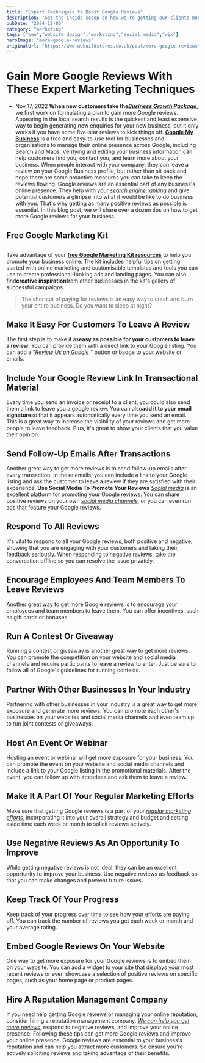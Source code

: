 ```yaml
---
title: "Expert Techniques to Boost Google Reviews"
description: "Get the inside scoop on how we're getting our clients more Google reviews, and start generating more enquires for your new business today!"
pubDate: "2024-12-06"
category: "marketing"
tags: ["seo","website design","marketing","social media","wix"]
heroImage: "more-google-reviews"
originalUrl: "https://www.webuildstores.co.uk/post/more-google-reviews"
---
```




<BlogHeroImage src={heroImage} alt="Expert Techniques to Boost Google Reviews" />

# Gain More Google Reviews With These Expert Marketing Techniques
 * Nov 17, 2022
**When new customers take the**[**_Business Growth Package_**](https://www.webuildstores.co.uk/business-growth-package), we first work on formulating a plan to gain more Google reviews. Appearing in the local search results is the quickest and least expensive way to begin generating new enquiries for your new business, but it only works if you have some five-star reviews to kick things off.
[**Google My Business**](https://business.google.com/) is a free and easy-to-use tool for businesses and organisations to manage their online presence across Google, including Search and Maps. Verifying and editing your business information can help customers find you, contact you, and learn more about your business.
When people interact with your company, they can leave a review on your Google Business profile, but rather than sit back and hope there are some proactive measures you can take to keep the reviews flowing.
Google reviews are an essential part of any business's online presence. They help with your [_search engine ranking_](https://www.webuildstores.co.uk/seo-copywriting) and give potential customers a glimpse into what it would be like to do business with you. That's why getting as many positive reviews as possible is essential. In this blog post, we will share over a dozen tips on how to get more Google reviews for your business.
## Free Google Marketing Kit
##
Take advantage of your [**free Google Marketing Kit resources**](https://marketingkit.withgoogle.com/) to help you promote your business online. The kit includes helpful tips on getting started with online marketing and customisable templates and tools you can use to create professional-looking ads and landing pages.
You can also find**creative inspiration**from other businesses in the kit's gallery of successful campaigns.
> The shortcut of paying for reviews is an easy way to crash and burn your entire business. Do you want to sleep at night?
>
## Make It Easy For Customers To Leave A Review
The first step is to make it as**easy as possible for your customers to leave a review**. You can provide them with a direct link to your Google listing. You can add a "[_Review Us on Google_](https://g.page/r/CdtWUOoNXVooEB0/review) " button or badge to your website or emails.
## Include Your Google Review Link In Transactional Material
Every time you send an invoice or receipt to a client, you could also send them a link to leave you a google review.
You can also**add it to your email signature**so that it appears automatically every time you send an email. This is a great way to increase the visibility of your reviews and get more people to leave feedback. Plus, it's great to show your clients that you value their opinion.
## Send Follow-Up Emails After Transactions
Another great way to get more reviews is to send follow-up emails after every transaction. In these emails, you can include a link to your Google listing and ask the customer to leave a review if they are satisfied with their experience.
**Use Social Media To Promote Your Reviews**
[_Social media_](https://www.webuildstores.co.uk/post/what-is-social-media-marketing) is an excellent platform for promoting your Google reviews. You can share positive reviews on your own [_social media channels_](https://www.webuildstores.co.uk/social-media-plans), or you can even run ads that feature your Google reviews.
## Respond To All Reviews
It's vital to respond to all your Google reviews, both positive and negative, showing that you are engaging with your customers and taking their feedback seriously. When responding to negative reviews, take the conversation offline so you can resolve the issue privately.
## Encourage Employees And Team Members To Leave Reviews
Another great way to get more Google reviews is to encourage your employees and team members to leave them. You can offer incentives, such as gift cards or bonuses.
## Run A Contest Or Giveaway
Running a contest or giveaway is another great way to get more reviews. You can promote the competition on your website and social media channels and require participants to leave a review to enter. Just be sure to follow all of Google's guidelines for running contests.
## Partner With Other Businesses In Your Industry
Partnering with other businesses in your industry is a great way to get more exposure and generate more reviews. You can promote each other's businesses on your websites and social media channels and even team up to run joint contests or giveaways.
## Host An Event Or Webinar
Hosting an event or webinar will get more exposure for your business. You can promote the event on your website and social media channels and include a link to your Google listing in the promotional materials. After the event, you can follow up with attendees and ask them to leave a review.
## Make It A Part Of Your Regular Marketing Efforts
Make sure that getting Google reviews is a part of your [_regular marketing efforts_](https://www.webuildstores.co.uk/post/10-small-business-growth-ideas-to-skyrocket-your-website-traffic), incorporating it into your overall strategy and budget and setting aside time each week or month to solicit reviews actively.
## Use Negative Reviews As An Opportunity To Improve
While getting negative reviews is not ideal, they can be an excellent opportunity to improve your business. Use negative reviews as feedback so that you can make changes and prevent future issues.
## Keep Track Of Your Progress
Keep track of your progress over time to see how your efforts are paying off. You can track the number of reviews you get each week or month and your average rating.
## Embed Google Reviews On Your Website
One way to get more exposure for your Google reviews is to embed them on your website. You can add a widget to your site that displays your most recent reviews or even showcase a selection of positive reviews on specific pages, such as your home page or product pages.
## Hire A Reputation Management Company
If you need help getting Google reviews or managing your online reputation, consider hiring a reputation management company. [_We can help you get more reviews_](https://www.webuildstores.co.uk/contact), respond to negative reviews, and improve your online presence.
Following these tips can get more Google reviews and improve your online presence. Google reviews are essential to your business's reputation and can help you attract more customers. So ensure you're actively soliciting reviews and taking advantage of their benefits.
